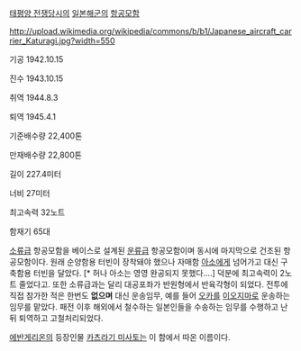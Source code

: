 [[태평양 전쟁]]당시의 [[일본]][[해군]]의 [[항공모함]] 

http://upload.wikimedia.org/wikipedia/commons/b/b1/Japanese_aircraft_carrier_Katuragi.jpg?width=550

기공 1942.10.15

진수 1943.10.15

취역 1944.8.3

퇴역 1945.4.1

기준배수량 22,400톤

만재배수량 22,800톤

길이 227.4미터

너비 27미터

최고속력 32노트

함재기 65대

[[소류]]급 항공모함을 베이스로 설계된 [[운류급]] 항공모함이며 동시에 마지막으로 건조된 항공모함이다. 원래 순양함용 터빈이 장착돼야 했으나 자매함 [[아소]]에게 넘어가고 대신 구축함용 터빈을 달았다. [* 허나 아소는 영영 완공되지 못했다....] 덕분에 최고속력이 2노트 줄었다고. 또한  소류급과는 달리 대공포좌가 반원형에서 반육각형이 되었다. 전투에 직접 참가한 적은 한번도 '''없으며''' 대신 운송임무, 예를 들어 [[오카]]를 [[이오지마]]로 운송하는 임무를 맡았다. 패전 이후 해외에서 철수하는 일본인들을 수송하는 임무를 수행하고 난 뒤 퇴역하고 고철처리되었다.

[[에반게리온]]의 등장인물 [[카츠라기 미사토]]는 이 함에서 따온 이름이다.
